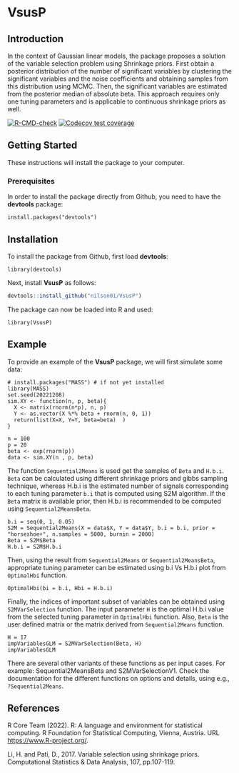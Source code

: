 # VsusP

## Introduction

In the context of Gaussian linear models, the package proposes a solution of the variable selection problem using Shrinkage priors. First obtain a posterior distribution of the number of significant variables by clustering the significant variables and the noise coefficients and obtaining samples from this distribution using MCMC. Then, the significant variables are estimated from the posterior median of absolute beta. This approach requires only one tuning parameters and is applicable to continuous shrinkage priors as well.

<!-- badges: start -->
[![R-CMD-check](https://github.com/nilson01/VsusP/actions/workflows/R-CMD-check.yaml/badge.svg)](https://github.com/nilson01/VsusP/actions/workflows/R-CMD-check.yaml)
[![Codecov test coverage](https://codecov.io/gh/nilson01/VsusP/branch/main/graph/badge.svg)](https://app.codecov.io/gh/nilson01/VsusP?branch=main)
<!-- badges: end -->


## Getting Started

These instructions will install the package to your computer.

### Prerequisites

In order to install the package directly from Github, you need to have the **devtools** package:

```
install.packages("devtools")
```

## Installation

To install the package from Github, first load **devtools**:

```
library(devtools)
```

Next, install **VsusP** as follows:

``` r
devtools::install_github("nilson01/VsusP")
```


The package can now be loaded into R and used:

```
library(VsusP)
```



## Example

To provide an example of the **VsusP** package, we will first simulate some data:

```
# install.packages("MASS") # if not yet installed
library(MASS) 
set.seed(20221208)
sim.XY <- function(n, p, beta){
  X <- matrix(rnorm(n*p), n, p)
  Y <- as.vector(X %*% beta + rnorm(n, 0, 1))
  return(list(X=X, Y=Y, beta=beta)  )
}

n = 100
p = 20
beta <- exp(rnorm(p))
data <- sim.XY(n , p, beta)
```

The function `Sequential2Means` is used get the samples of `Beta` and `H.b.i`. `Beta` can be calculated using different shrinkage priors and gibbs sampling technique, whereas H.b.i is the estimated number of signals corresponding to each tuning parameter `b.i` that is computed using S2M algorithm. If the `Beta` matrix is available prior, then H.b.i is recommended to be computed using `Sequential2MeansBeta`. 

```
b.i = seq(0, 1, 0.05)
S2M = Sequential2Means(X = data$X, Y = data$Y, b.i = b.i, prior = "horseshoe+", n.samples = 5000, burnin = 2000)
Beta = S2M$Beta
H.b.i = S2M$H.b.i
```

Then, using the result from `Sequential2Means` or `Sequential2MeansBeta`, appropriate tuning parameter can be estimated using b.i Vs H.b.i plot from `OptimalHbi` function. 

```
OptimalHbi(bi = b.i, Hbi = H.b.i)

```

Finally, the indices of important subset of variables can be obtained using `S2MVarSelection` function. The input parameter `H` is the optimal H.b.i value from the selected tuning parameter in `OptimalHbi` function. Also, `Beta` is the user defined matrix or the matrix derived from `Sequential2Means` function. 

```
H = 17 
impVariablesGLM = S2MVarSelection(Beta, H)
impVariablesGLM

```

There are several other variants of these functions as per input cases. For example: Sequential2MeansBeta and S2MVarSelectionV1. 
Check the documentation for the different functions on options and details, using e.g., `?Sequential2Means`.


## References

R Core Team (2022). R: A language and environment for statistical computing. R Foundation for Statistical Computing, Vienna, Austria. URL <https://www.R-project.org/>.

Li, H. and Pati, D., 2017. Variable selection using shrinkage priors. Computational Statistics & Data Analysis, 107, pp.107-119.
